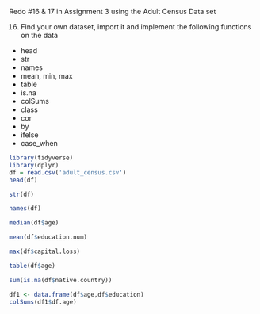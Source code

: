 Redo #16 & 17 in Assignment 3 using the Adult Census Data set

16.  Find your own dataset, import it and implement the following functions on the data

- head
- str
- names
- mean, min, max
- table
- is.na
- colSums
- class
- cor
- by
- ifelse
- case_when

```r
library(tidyverse)
library(dplyr)
df = read.csv('adult_census.csv')
head(df)
```
```r
str(df)
```
```r
names(df)
```
```r
median(df$age)
```
```r
mean(df$education.num)
```
```r
max(df$capital.loss)
```
```r
table(df$age)
```
```r
sum(is.na(df$native.country))
```
```r
df1 <- data.frame(df$age,df$education)
colSums(df1$df.age)
```



